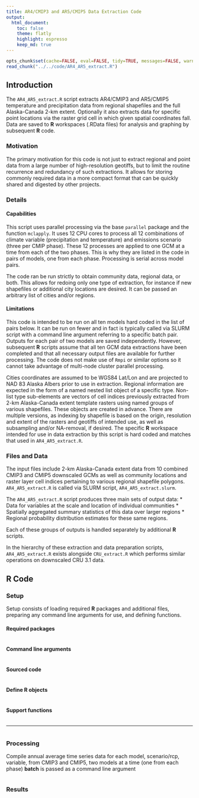 ```yaml
---
title: AR4/CMIP3 and AR5/CMIP5 Data Extraction Code
output:
  html_document:
    toc: false
    theme: flatly
    highlight: espresso
    keep_md: true
---
```


```r
opts_chunk$set(cache=FALSE, eval=FALSE, tidy=TRUE, messages=FALSE, warnings=FALSE)
read_chunk("../../code/AR4_AR5_extract.R")
```

## Introduction

The `AR4_AR5_extract.R` script extracts AR4/CMIP3 and AR5/CMIP5 temperature and precipitation data from regional shapefiles and the full Alaska-Canada 2-km extent.
Optionally it also extracts data for specific point locations via the raster grid cell in which given spatial coordinates fall.
Data are saved to **R** workspaces (.RData files) for analysis and graphing by subsequent **R** code.

### Motivation
The primary motivation for this code is not just to extract regional and point data from a large number of high-resolution geotiffs,
but to limit the routine recurrence and redundancy of such extractions.
It allows for storing commonly required data in a more compact format that can be quickly shared and digested by other projects.

### Details

#### Capabilities
This script uses parallel processing via the base `parallel` package and the function `mclapply`.
It uses 12 CPU cores to process all 12 combinations of climate variable (precipitation and temperature) and emissions scenario (three per CMIP phase).
These 12 processes are applied to one GCM at a time from each of the two phases.
This is why they are listed in the code in pairs of models, one from each phase.
Processing is serial across model pairs.

The code ran be run strictly to obtain community data, regional data, or both. This allows for redoing only one type of extraction, for instance if new shapefiles or additional city locations are desired.
It can be passed an arbitrary list of cities and/or regions.

#### Limitations
This code is intended to be run on all ten models hard coded in the list of pairs below.
It can be run on fewer and in fact is typically called via SLURM script with a command line argument referring to a specific batch pair.
Outputs for each pair of two models are saved independently.
However, subsequent **R** scripts assume that all ten GCM data extractions have been completed and that all necessary output files are available for further processing.
The code does not make use of `Rmpi` or similar options so it cannot take advantage of multi-node cluster parallel processing.

Cities coordinates are assumed to be WGS84 Lat/Lon and are projected to NAD 83 Alaska Albers prior to use in extraction.
Regional information are expected in the form of a named nested list object of a specific type.
Non-list type sub-elements are vectors of cell indices previously extracted from 2-km Alaska-Canada extent template rasters using named groups of various shapefiles.
These objects are created in advance. There are multiple versions, as indexing by shapefile is based on the origin, resolution and extent of the rasters and geotiffs of intended use,
as well as subsampling and/or NA-removal, if desired.
The specific **R** workspace intended for use in data extraction by this script is hard coded and matches that used in `AR4_AR5_extract.R`.

### Files and Data
The input files include 2-km Alaska-Canada extent data from 10 combined CMIP3 and CMIP5 downscaled GCMs
as well as community locations and raster layer cell indices pertaining to various regional shapefile polygons.
`AR4_AR5_extract.R` is called via SLURM script, `AR4_AR5_extract.slurm`.

The `AR4_AR5_extract.R` script produces three main sets of output data:
* Data for variables at the scale and location of individual communities
* Spatially aggregated summary statistics of this data over larger regions
* Regional probability distribution estimates for these same regions.

Each of these groups of outputs is handled separately by additional **R** scripts.

In the hierarchy of these extraction and data preparation scripts, `AR4_AR5_extract.R` exists alongside `CRU_extract.R` which performs similar operations on downscaled CRU 3.1 data.

## **R** Code

### Setup

Setup consists of loading required **R** packages and additional files, preparing any command line arguments for use, and defining functions.

#### Required packages

```r
```

#### Command line arguments

```r
```

#### Sourced code

```r
```

#### Define **R** objects

```r
```

#### Support functions

```r
```

----

```r
```

### Processing

Compile annual average time series data for each model, scenario/rcp, variable, from CMIP3 and CMIP5, two models at a time (one from each phase)
**batch** is passed as a command line argument

```r
```

### Results

```r
```
